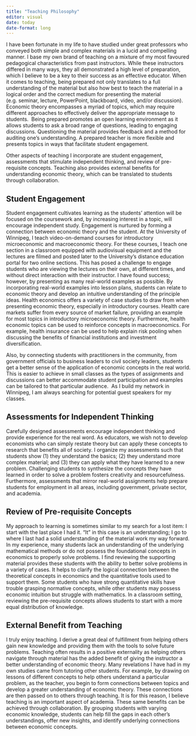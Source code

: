 ```yaml
---
title: "Teaching Philosophy"
editor: visual
date: today
date-format: long
---
```


I have been fortunate in my life to have studied under great professors who conveyed both simple and complex materials in a lucid and compelling manner. I base my own brand of teaching on a mixture of my most favoured pedagogical characteristics from past instructors. While these instructors differed in many ways, they all demonstrated a high level of preparation, which I believe to be a key to their success as an effective educator. When it comes to teaching, being prepared not only translates to a full understanding of the material but also how best to teach the material in a logical order and the correct medium for presenting the material (e.g. seminar, lecture, PowerPoint, blackboard, video, and/or discussion). Economic theory encompasses a myriad of topics, which may require different approaches to effectively deliver the appropriate message to students.  Being prepared promotes an open learning environment as it allows students to ask a broad range of questions, leading to engaging discussions. Questioning the material provides feedback and a method for auditing one's understanding. A prepared teacher is more flexible and presents topics in ways that facilitate student engagement. 

Other aspects of teaching I incorporate are student engagement, assessments that stimulate independent thinking, and review of pre-requisite concepts. Teaching also provides external benefits for understanding economic theory, which can be translated to students through collaboration. 

## Student Engagement

Student engagement cultivates learning as the students' attention will be focused on the coursework and, by increasing interest in a topic, will encourage independent study. Engagement is nurtured by forming a connection between economic theory and the student. At the University of Winnipeg, I teach video-on-demand courses for introductory microeconomic and macroeconomic theory. For these courses, I teach one section in a classroom equipped with audiovisual equipment and the lectures are filmed and posted later to the University's distance education portal for two online sections. This has posed a challenge to engage students who are viewing the lectures on their own, at different times, and without direct interaction with their instructor. I have found success; however, by presenting as many real-world examples as possible. By incorporating real-world examples into lesson plans, students can relate to economic theory and develop an intuitive understanding of the principle ideas. Health economics offers a variety of case studies to draw from when presenting economic theory, especially in introductory courses. Health care markets suffer from every source of market failure, providing an example for most topics in introductory microeconomic theory. Furthermore, health economic topics can be used to reinforce concepts in macroeconomics. For example, health insurance can be used to help explain risk pooling when discussing the benefits of financial institutions and investment diversification. 

Also, by connecting students with practitioners in the community, from government officials to business leaders to civil society leaders, students get a better sense of the application of economic concepts in the real world. This is easier to achieve in small classes as the types of assignments and discussions can better accommodate student participation and examples can be tailored to that particular audience.  As I build my network in Winnipeg, I am always searching for potential guest speakers for my classes. 

## Assessments for Independent Thinking

Carefully designed assessments encourage independent thinking and provide experience for the real word. As educators, we wish not to develop economists who can simply restate theory but can apply these concepts to research that benefits all of society. I organize my assessments such that students show (1) they understand the basics; (2) they understand more complex material; and (3) they can apply what they have learned to a new problem. Challenging students to synthesize the concepts they have learned in order to solve a problem fosters creativity and resourcefulness. Furthermore, assessments that mirror real-world assignments help prepare students for employment in all areas, including government, private sector, and academia. 

## Review of Pre-requisite Concepts

My approach to learning is sometimes similar to my search for a lost item: I start with the last place I had it. "It" in this case is an understanding; I go to where I last had a solid understanding of the material work my way forward. In my experience, many students lack an understanding of the underlying mathematical methods or do not possess the foundational concepts in economics to properly solve problems. I find reviewing the supporting material provides these students with the ability to better solve problems in a variety of cases. It helps to clarify the logical connection between the theoretical concepts in economics and the quantitative tools used to support them. Some students who have strong quantitative skills have trouble grasping normative concepts, while other students may possess economic intuition but struggle with mathematics. In a classroom setting, reviewing the pre-requisite concepts allows students to start with a more equal distribution of knowledge.

## External Benefit from Teaching

I truly enjoy teaching. I derive a great deal of fulfillment from helping others gain new knowledge and providing them with the tools to solve future problems. Teaching often results in a positive externality as helping others navigate through material has the added benefit of giving the instructor a better understanding of economic theory. Many revelations I have had in my own studies came from tutoring other students. For example, by drawing on lessons of different concepts to help others understand a particular problem, as the teacher, you begin to form connections between topics and develop a greater understanding of economic theory. These connections are then passed on to others through teaching. It is for this reason, I believe teaching is an important aspect of academia. These same benefits can be achieved through collaboration. By grouping students with varying economic knowledge, students can help fill the gaps in each other's understandings, offer new insights, and identify underlying connections between economic concepts.

 
